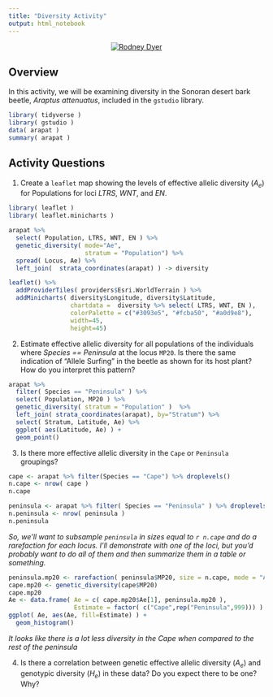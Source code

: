 ```yaml
---
title: "Diversity Activity"
output: html_notebook
---
```



<center>
[![Rodney Dyer](https://live.staticflickr.com/65535/51022165043_59a7f7b3d5_c_d.jpg)](https://rodney.af)
</center>


## Overview

In this activity, we will be examining diversity in the Sonoran desert bark beetle, *Araptus attenuatus*, included in the `gstudio` library.

```r
library( tidyverse )
library( gstudio )
data( arapat )
summary( arapat )
```


## Activity Questions


1. Create a `leaflet` map showing the levels of effective allelic diversity ($A_e$) for Populations for loci $LTRS$, $WNT$, and $EN$.

```r
library( leaflet ) 
library( leaflet.minicharts ) 

arapat %>% 
  select( Population, LTRS, WNT, EN ) %>%
  genetic_diversity( mode="Ae", 
                     stratum = "Population") %>%
  spread( Locus, Ae) %>%
  left_join(  strata_coordinates(arapat) ) -> diversity 

leaflet() %>% 
  addProviderTiles( providers$Esri.WorldTerrain ) %>%
  addMinicharts( diversity$Longitude, diversity$Latitude,
                 chartdata =  diversity %>% select( LTRS, WNT, EN ),
                 colorPalette = c("#3093e5", "#fcba50", "#a0d9e8"),
                 width=45,
                 height=45)
```




2. Estimate effective allelic diversity for all populations of the individuals where *Species == Peninsula* at the locus `MP20`.  Is there the same indication of "Allele Surfing" in the beetle as shown for its host plant?  How do you interpret this pattern?

```r
arapat %>%
  filter( Species == "Peninsula" ) %>%
  select( Population, MP20 ) %>%
  genetic_diversity( stratum = "Population" )  %>%
  left_join( strata_coordinates(arapat), by="Stratum") %>%
  select( Stratum, Latitude, Ae) %>%
  ggplot( aes(Latitude, Ae) ) + 
  geom_point() 
```

3. Is there more effective allelic diversity in the `Cape` or `Peninsula` groupings?  

```r
cape <- arapat %>% filter(Species == "Cape") %>% droplevels()
n.cape <- nrow( cape )
n.cape

peninsula <- arapat %>% filter( Species == "Peninsula" ) %>% droplevels()
n.peninsula <- nrow( peninsula )
n.peninsula
```

*So, we'll want to subsample `peninsula` in sizes equal to `r n.cape` and do a rarefaction for each locus.  I'll demonstrate with one of the loci, but you'd probably want to do all of them and then summarize them in a table or something.*

```r
peninsula.mp20 <- rarefaction( peninsula$MP20, size = n.cape, mode = "Ae", nperm = 999)
cape.mp20 <- genetic_diversity(cape$MP20)
cape.mp20
Ae <- data.frame( Ae = c( cape.mp20$Ae[1], peninsula.mp20 ),
                  Estimate = factor( c("Cape",rep("Peninsula",999))) )
ggplot( Ae, aes(Ae, fill=Estimate) ) + 
  geom_histogram()
```

*It looks like there is a lot less diversity in the Cape when compared to the rest of the peninsula*




4. Is there a correlation between genetic effective allelic diversity ($A_e$) and genotypic diversity ($H_e$) in these data?  Do you expect there to be one?  Why?
